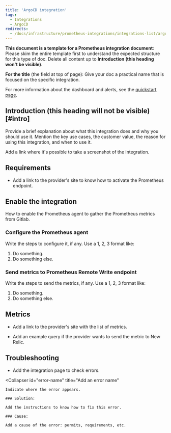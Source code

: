 ```yaml
---
title: 'ArgoCD integration'
tags:
  - Integrations
  - ArgoCD
redirects:
  - /docs/infrastructure/prometheus-integrations/integrations-list/argo-cd-integration
---
```


**This document is a template for a Prometheus integration document**: Please skim the entire template first to understand the expected structure for this type of doc. Delete all content up to **Introduction (this heading won't be visible)**.

**For the title** (the field at top of page): Give your doc a practical name that is focused on the specific integration.

For more information about the dashboard and alerts, see the [quickstart page](https://newrelic.com/instant-observability/).

## Introduction (this heading will not be visible) [#intro]

Provide a brief explanation about what this integration does and why you should use it. Mention the key use cases, the customer value, the reason for using this integration, and when to use it.

Add a link where it's possible to take a screenshot of the integration. 

## Requirements

* Add a link to the provider's site to know how to activate the Prometheus endpoint.


## Enable the integration

How to enable the Prometheus agent to gather the Prometheus metrics from Gitlab.

### Configure the Prometheus agent

Write the steps to configure it, if any. Use a 1, 2, 3 format like:

1. Do something.
2. Do something else.

### Send metrics to Prometheus Remote Write endpoint

Write the steps to send the metrics, if any. Use a 1, 2, 3 format like:

1. Do something.
2. Do something else.

## Metrics

* Add a link to the provider's site with the list of metrics.

* Add an example query if the provider wants to send the metric to New Relic.

## Troubleshooting

* Add the integration page to check errors.

<CollapserGroup>

  <Collapser
    id="error-name"
    title="Add an error name"
  >
    Indicate where the error appears.

    ### Solution:

    Add the instructions to know how to fix this error.

    ### Cause:

    Add a cause of the error: permits, requirements, etc.
  </Collapser>

</CollapserGroup>
